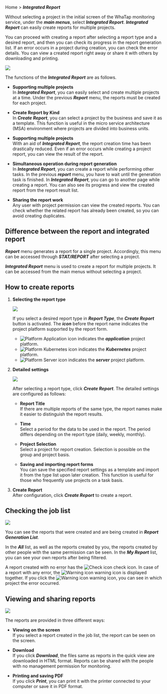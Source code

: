 Home > **_Integrated Report_**

Without selecting a project in the initial screen of the WhaTap monitoring service, under the **_main menus_**, select **_Integrated Report_**. **_Integrated Report_** can easily create reports for multiple projects. 

You can proceed with creating a report after selecting a report type and a desired report, and then you can check its progress in the report generation list. If an error occurs in a project during creation, you can check the error details. You can view a created report right away or share it with others by downloading and printing.

![](https://img.whatap.io/media/images/integration_report_01.png)

The functions of the **_Integrated Report_** are as follows.

-   **Supporting multiple projects**\
      In **_Integrated Report_**, you can easily select and create multiple projects at a time. Under the previous **_Report_** menu, the reports must be created for each project. <!-- It is cumbersome if you have many projects. --> 

-   **Create Report by Kind**\
       In **_Create Report_**, you can select a project by the business and save it as a template. This function is useful in the micro service architecture (MSA) environment where projects are divided into business units.

-   **Supporting multiple projects**\
    With an aid of **_Integrated Report_**, the report creation time has been drastically reduced. Even if an error occurs while creating a project report, you can view the result of the report.

-   **Simultaneous operation during report generation**\
    In **_Integrated Report_**, you can create a report while performing other tasks. In the previous **_report_** menu, you have to wait until the generation task is finished.
    In **_Integrated Report_**, you can go to another page while creating a report. You can also see its progress and view the created report from the report result list. 

-   **Sharing the report work**\
      Any user with project permission can view the created reports. You can check whether the related report has already been created, so you can avoid creating duplicates.

## Difference between the report and integrated report

**_Report_** menu generates a report for a single project. Accordingly, this menu can be accessed through **_STAT/REPORT_** after selecting a project.

**_Integrated Report_** menu is used to create a report for multiple projects. It can be accessed from the main menus without selecting a project.

## How to create reports

1.  **Selecting the report type**  

    ![](https://img.whatap.io/media/images/integration_report_02.png)  

    If you select a desired report type in **_Report Type_**, the **_Create Report_** button is activated. The **_icon_** before the report name indicates the project platform supported by the report form.  

    -   ![Platform Application icon](/img/platform-application.svg) indicates the **_application_** project platform.
    -   ![Platform Kubernetes icon](/img/platform-kubernetes.svg) indicates the **_Kubernetes_** project platform.
    -   ![Platform Server icon](/img/platform-server.svg) indicates the **_server_** project platform.  

    <!-- 프로젝트 플랫폼 아이콘 안내는 ~~다음 설명서~~를 참조하세요. -->

    <!-- 아이콘 안내 필요?? 디테일 써머리 인클루드, 노트, 혹은 페이지 링크 활용-->

2.  **Detailed settings**  

    ![](https://img.whatap.io/media/images/master_report_2.png)

    After selecting a report type, click **_Create Report_**. The detailed settings are configured as follows:

    -   **Report Title**\
          If there are multiple reports of the same type, the report names make it easier to distinguish the report results.

    -   **Time**\
          Select a period for the data to be used in the report. The period differs depending on the report type (daily, weekly, monthly).  

    -   **Project Selection**\
          Select a project for report creation. Selection is possible on the group and project basis.  

    -   **Saving and importing report forms**\
          You can save the specified report settings as a template and import it from the type list upon later creation. This function is useful for those who frequently use projects on a task basis.

3.  **Create Report**\
    After configuration, click **_Create Report_** to create a report.

## Checking the job list

![](https://img.whatap.io/media/images/integration_report_03.png)

You can see the reports that were created and are being created in **_Report Generation List_**. 

In the **_All_** list, as well as the reports created by you, the reports created by other people with the same permission can be seen. In the **_My Report_** list, you can see your own reports after being filtered.

A report created with no error has the <span class='woer'>![Check icon](/img/ic-check-bl.svg) check</span> icon. In case of a report with any error, the <span class='wer'>![Warning icon](/img/ic-warning-org.svg) warning</span> icon is displayed together. If you click the <span class='wer'>![Warning icon](/img/ic-warning-org.svg) warning</span> icon, you can see in which project the error occurred.

## Viewing and sharing reports

![](https://img.whatap.io/media/images/integration_report_04.png)

The reports are provided in three different ways:

-   **Viewing on the screen**\
      If you select a report created in the job list, the report can be seen on the screen.

-   **Download**\
       If you click **_Download_**, the files same as reports in the quick view are downloaded in HTML format. Reports can be shared with the people with no management permission for monitoring.

-   **Printing and saving PDF**\
      If you click **_Print_**, you can print it with the printer connected to your computer or save it in PDF format.

